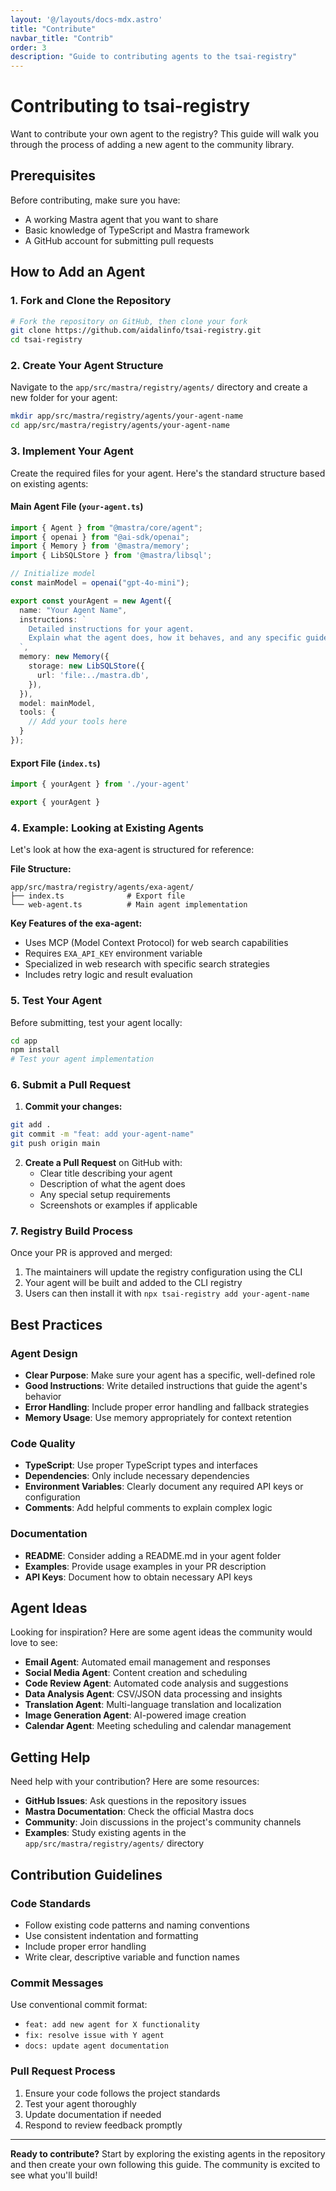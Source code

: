 ```yaml
---
layout: '@/layouts/docs-mdx.astro'
title: "Contribute"
navbar_title: "Contrib"
order: 3
description: "Guide to contributing agents to the tsai-registry"
---
```


# Contributing to tsai-registry

Want to contribute your own agent to the registry? This guide will walk you through the process of adding a new agent to the community library.

## Prerequisites

Before contributing, make sure you have:
- A working Mastra agent that you want to share
- Basic knowledge of TypeScript and Mastra framework
- A GitHub account for submitting pull requests

## How to Add an Agent

### 1. Fork and Clone the Repository

```bash
# Fork the repository on GitHub, then clone your fork
git clone https://github.com/aidalinfo/tsai-registry.git
cd tsai-registry
```

### 2. Create Your Agent Structure

Navigate to the `app/src/mastra/registry/agents/` directory and create a new folder for your agent:

```bash
mkdir app/src/mastra/registry/agents/your-agent-name
cd app/src/mastra/registry/agents/your-agent-name
```

### 3. Implement Your Agent

Create the required files for your agent. Here's the standard structure based on existing agents:

#### Main Agent File (`your-agent.ts`)

```typescript
import { Agent } from "@mastra/core/agent";
import { openai } from "@ai-sdk/openai";
import { Memory } from '@mastra/memory';
import { LibSQLStore } from '@mastra/libsql';

// Initialize model
const mainModel = openai("gpt-4o-mini");

export const yourAgent = new Agent({
  name: "Your Agent Name",
  instructions: `
    Detailed instructions for your agent.
    Explain what the agent does, how it behaves, and any specific guidelines.
  `,
  memory: new Memory({
    storage: new LibSQLStore({
      url: 'file:../mastra.db',
    }),
  }),
  model: mainModel,
  tools: {
    // Add your tools here
  }
});
```

#### Export File (`index.ts`)

```typescript
import { yourAgent } from './your-agent'

export { yourAgent }
```

### 4. Example: Looking at Existing Agents

Let's look at how the exa-agent is structured for reference:

**File Structure:**
```
app/src/mastra/registry/agents/exa-agent/
├── index.ts              # Export file
└── web-agent.ts          # Main agent implementation
```

**Key Features of the exa-agent:**
- Uses MCP (Model Context Protocol) for web search capabilities
- Requires `EXA_API_KEY` environment variable
- Specialized in web research with specific search strategies
- Includes retry logic and result evaluation

### 5. Test Your Agent

Before submitting, test your agent locally:

```bash
cd app
npm install
# Test your agent implementation
```

### 6. Submit a Pull Request

1. **Commit your changes:**
```bash
git add .
git commit -m "feat: add your-agent-name"
git push origin main
```

2. **Create a Pull Request** on GitHub with:
   - Clear title describing your agent
   - Description of what the agent does
   - Any special setup requirements
   - Screenshots or examples if applicable

### 7. Registry Build Process

Once your PR is approved and merged:
1. The maintainers will update the registry configuration using the CLI
2. Your agent will be built and added to the CLI registry
3. Users can then install it with `npx tsai-registry add your-agent-name`

## Best Practices

### Agent Design
- **Clear Purpose**: Make sure your agent has a specific, well-defined role
- **Good Instructions**: Write detailed instructions that guide the agent's behavior
- **Error Handling**: Include proper error handling and fallback strategies
- **Memory Usage**: Use memory appropriately for context retention

### Code Quality
- **TypeScript**: Use proper TypeScript types and interfaces
- **Dependencies**: Only include necessary dependencies
- **Environment Variables**: Clearly document any required API keys or configuration
- **Comments**: Add helpful comments to explain complex logic

### Documentation
- **README**: Consider adding a README.md in your agent folder
- **Examples**: Provide usage examples in your PR description
- **API Keys**: Document how to obtain necessary API keys

## Agent Ideas

Looking for inspiration? Here are some agent ideas the community would love to see:

- **Email Agent**: Automated email management and responses
- **Social Media Agent**: Content creation and scheduling
- **Code Review Agent**: Automated code analysis and suggestions
- **Data Analysis Agent**: CSV/JSON data processing and insights
- **Translation Agent**: Multi-language translation and localization
- **Image Generation Agent**: AI-powered image creation
- **Calendar Agent**: Meeting scheduling and calendar management

## Getting Help

Need help with your contribution? Here are some resources:

- **GitHub Issues**: Ask questions in the repository issues
- **Mastra Documentation**: Check the official Mastra docs
- **Community**: Join discussions in the project's community channels
- **Examples**: Study existing agents in the `app/src/mastra/registry/agents/` directory

## Contribution Guidelines

### Code Standards
- Follow existing code patterns and naming conventions
- Use consistent indentation and formatting
- Include proper error handling
- Write clear, descriptive variable and function names

### Commit Messages
Use conventional commit format:
- `feat: add new agent for X functionality`
- `fix: resolve issue with Y agent`
- `docs: update agent documentation`

### Pull Request Process
1. Ensure your code follows the project standards
2. Test your agent thoroughly
3. Update documentation if needed
4. Respond to review feedback promptly

---

**Ready to contribute?** Start by exploring the existing agents in the repository and then create your own following this guide. The community is excited to see what you'll build!
